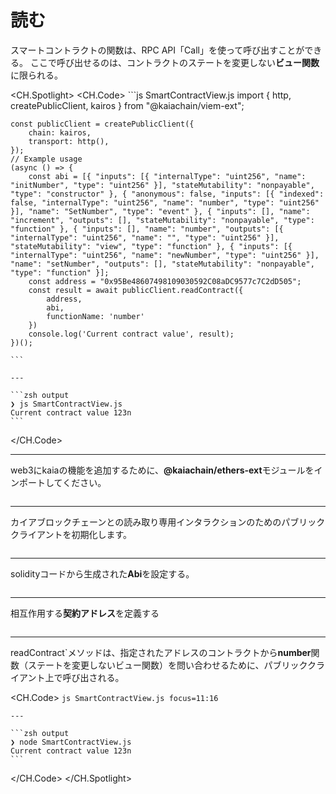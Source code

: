 # 読む


<Editor module="/src/pages/viem-ext/smart-contract/smartContractView.tsx" route={RoutePath.ViemExt_SmartContract_View} />

スマートコントラクトの関数は、RPC API「Call」を使って呼び出すことができる。 ここで呼び出せるのは、コントラクトのステートを変更しない**ビュー関数**に限られる。

<CH.Spotlight>
  <CH.Code>
    ```js SmartContractView.js
    import { http, createPublicClient, kairos } from "@kaiachain/viem-ext";

    const publicClient = createPublicClient({
        chain: kairos,
        transport: http(),
    });
    // Example usage
    (async () => {
        const abi = [{ "inputs": [{ "internalType": "uint256", "name": "initNumber", "type": "uint256" }], "stateMutability": "nonpayable", "type": "constructor" }, { "anonymous": false, "inputs": [{ "indexed": false, "internalType": "uint256", "name": "number", "type": "uint256" }], "name": "SetNumber", "type": "event" }, { "inputs": [], "name": "increment", "outputs": [], "stateMutability": "nonpayable", "type": "function" }, { "inputs": [], "name": "number", "outputs": [{ "internalType": "uint256", "name": "", "type": "uint256" }], "stateMutability": "view", "type": "function" }, { "inputs": [{ "internalType": "uint256", "name": "newNumber", "type": "uint256" }], "name": "setNumber", "outputs": [], "stateMutability": "nonpayable", "type": "function" }];
        const address = "0x95Be48607498109030592C08aDC9577c7C2dD505";
        const result = await publicClient.readContract({
            address,
            abi,
            functionName: 'number'
        })
        console.log('Current contract value', result);
    })();

    ```

    ---

    ```zsh output
    ❯ js SmartContractView.js
    Current contract value 123n
    ```
  </CH.Code>

  ---

  web3にkaiaの機能を追加するために、**@kaiachain/ethers-ext**モジュールをインポートしてください。

  ```js SmartContractView.js focus=1
  ```

  ---

  カイアブロックチェーンとの読み取り専用インタラクションのためのパブリッククライアントを初期化します。

  ```js SmartContractView.js focus=3:6
  ```

  ---

  solidityコードから生成された**Abi**を設定する。

  ```js SmartContractView.js focus=9
  ```

  ---

  相互作用する**契約アドレス**を定義する

  ```js SmartContractView.js focus=10
  ```

  ---

  readContract\`メソッドは、指定されたアドレスのコントラクトから**number**関数（ステートを変更しないビュー関数）を問い合わせるために、パブリッククライアント上で呼び出される。

  <CH.Code>
    ```js SmartContractView.js focus=11:16
    ```

    ---

    ```zsh output
    ❯ node SmartContractView.js
    Current contract value 123n
    ```
  </CH.Code>
</CH.Spotlight>
